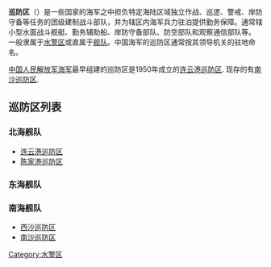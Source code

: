 '''巡防区'''（{{lang-en|Patrol and Defense Command}}）是一些国家的海军之中担负特定海陆区域独立作战、巡逻、警戒、岸防守备等任务的团级建制战斗部队，并为辖区内海军兵力驻泊提供勤务保障。通常辖小型水面战斗舰艇、勤务辅助船、岸防守备部队、防空部队和观察通信部队等。 一般隶属于[[水警区|水警区]]或直属于[[舰队|舰队]]。中国海军的巡防区通常按其领导机关的驻地命名。

[[中国人民解放军海军|中国人民解放军海军]]最早组建的巡防区是1950年成立的[[连云港巡防区|连云港巡防区]]. 现存的有[[南沙巡防区|南沙巡防区]]. 

==巡防区列表==
===北海舰队===
* [[连云港巡防区|连云港巡防区]]
* [[陈家港巡防区|陈家港巡防区]]
===东海舰队===
===南海舰队===
* [[西沙巡防区|西沙巡防区]]
* [[南沙巡防区|南沙巡防区]]

[[Category:水警区|Category:水警区]]